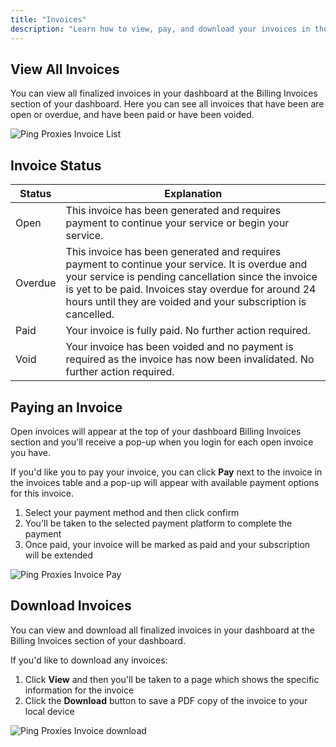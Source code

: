 ```yaml
---
title: "Invoices"
description: "Learn how to view, pay, and download your invoices in the Ping Proxies dashboard."
---
```


## View All Invoices

You can view all finalized invoices in your dashboard at the Billing Invoices section of your dashboard. Here you can see all invoices that have been are open or overdue, and have been paid or have been voided.

<img
  src="/images/general/invoice-list.png"
  alt="Ping Proxies Invoice List"
/>

## Invoice Status

| Status | Explanation |
| ------ | ----------- |
| Open | This invoice has been generated and requires payment to continue your service or begin your service. |
| Overdue | This invoice has been generated and requires payment to continue your service. It is overdue and your service is pending cancellation since the invoice is yet to be paid. Invoices stay overdue for around 24 hours until they are voided and your subscription is cancelled. |
| Paid | Your invoice is fully paid. No further action required. |
| Void | Your invoice has been voided and no payment is required as the invoice has now been invalidated. No further action required. |

## Paying an Invoice

Open invoices will appear at the top of your dashboard Billing Invoices section and you'll receive a pop-up when you login for each open invoice you have.

If you'd like you to pay your invoice, you can click **Pay** next to the invoice in the invoices table and a pop-up will appear with available payment options for this invoice.

1. Select your payment method and then click confirm
2. You'll be taken to the selected payment platform to complete the payment
3. Once paid, your invoice will be marked as paid and your subscription will be extended

<img
  src="/images/general/invoice-pay.png"
  alt="Ping Proxies Invoice Pay"
/>

## Download Invoices

You can view and download all finalized invoices in your dashboard at the Billing Invoices section of your dashboard.

If you'd like to download any invoices:

1. Click **View** and then you'll be taken to a page which shows the specific information for the invoice
2. Click the **Download** button to save a PDF copy of the invoice to your local device

<img
  src="/images/general/invoice-download.png"
  alt="Ping Proxies Invoice download"
/>
